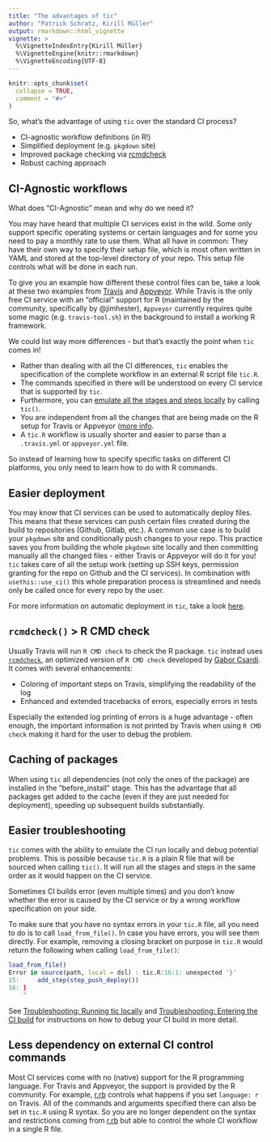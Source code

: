 ```yaml
---
title: "The advantages of tic"
author: "Patrick Schratz, Kirill Müller"
output: rmarkdown::html_vignette
vignette: >
  %\VignetteIndexEntry{Kirill Müller}
  %\VignetteEngine{knitr::rmarkdown}
  %\VignetteEncoding{UTF-8}
---
```


```r
knitr::opts_chunk$set(
  collapse = TRUE,
  comment = "#>"
)
```

So, what's the advantage of using `tic` over the standard CI process?

- CI-agnostic workflow definitions (in R!)
- Simplified deployment (e.g. `pkgdown` site)
- Improved package checking via [rcmdcheck](https://github.com/r-lib/rcmdcheck)
- Robust caching approach

## CI-Agnostic workflows

What does "CI-Agnostic" mean and why do we need it?

You may have heard that multiple CI services exist in the wild.
Some only support specific operating systems or certain languages and for some you need to pay a monthly rate to use them.
What all have in common: They have their own way to specify their setup file, which is most often written in YAML and stored at the top-level directory of your repo.
This setup file controls what will be done in each run.

To give you an example how different these control files can be, take a look at these two examples from [Travis](https://github.com/tidyverse/dplyr/blob/master/.travis.yml) and [Appveyor](https://github.com/tidyverse/dplyr/blob/master/appveyor.yml).
While Travis is the only free CI service with an "official" support for R (maintained by the community, specifically by @jimhester), `Appveyor` currently requires quite some magic (e.g. `travis-tool.sh`) in the background to install a working R framework. 

We could list way more differences - but that's exactly the point when `tic` comes in!

- Rather than dealing with all the CI differences, `tic` enables the specification of the complete workflow in an external R script file `tic.R`.
- The commands specified in there will be understood on every CI service that is supported by `tic`.
- Furthermore, you can [emulate all the stages and steps locally](advantages.html#less-dependency-on-external-ci-control-commands) by calling `tic()`.
- You are independent from all the changes that are being made on the R setup for Travis or Appveyor ([more info]((advantages.html#less-dependency-on-external-ci-control-commands)).
- A `tic.R` workflow is usually shorter and easier to parse than a `.travis.yml` or `appveyor.yml` file.

So instead of learning how to specify specific tasks on different CI platforms, you only need to learn how to do with R commands.

## Easier deployment

You may know that CI services can be used to automatically deploy files. 
This means that these services can push certain files created during the build to repositories (Github, Gitlab, etc.).
A common use case is to build your `pkgdown` site and conditionally push changes to your repo.
This practice saves you from building the whole `pkgdown` site locally and then committing manually all the changed files - either Travis or Appveyor will do it for you! 
`tic` takes care of all the setup work (setting up SSH keys, permission granting for the repo on Github and the CI services).
In combination with `usethis::use_ci()` this whole preparation process is streamlined and needs only be called once for every repo by the user.

For more information on automatic deployment in `tic`, take a look [here](deplyoment.html).

## `rcmdcheck()` > R CMD check

Usually Travis will run `R CMD check` to check the R package.
`tic` instead uses  [`rcmdcheck`](https://github.com/r-lib/rcmdcheck), an optimized version of `R CMD check` developed by [Gabor Csardi](https://github.com/gaborcsardi).
It comes with several enhancements:

- Coloring of important steps on Travis, simplifying the readability of the log
- Enhanced and extended tracebacks of errors, especially errors in tests

Especially the extended log printing of errors is a huge advantage - often enough, the important information is not printed by Travis when using `R CMD check` making it hard for the user to debug the problem.

## Caching of packages

When using `tic` all dependencies (not only the ones of the package) are installed in the "before_install" stage. 
This has the advantage that all packages get added to the cache (even if they are just needed for deployment), speeding up subsequent builds substantially.

## Easier troubleshooting

`tic` comes with the ability to emulate the CI run locally and debug potential problems. 
This is possible because `tic.R` is a plain R file that will be sourced when calling `tic()`.
It will run all the stages and steps in the same order as it would happen on the CI service.

Sometimes CI builds error (even multiple times) and you don't know whether the error is caused by the CI service or by a wrong workflow specification on your side.

To make sure that you have no syntax errors in your `tic.R` file, all you need to do is to call `load_from_file()`.
In case you have errors, you will see them directly.
For example, removing a closing bracket on purpose in `tic.R` would return the following when calling `load_from_file()`:

```r
load_from_file()
Error in source(path, local = dsl) : tic.R:16:1: unexpected '}'
15:     add_step(step_push_deploy())
16: }
    ^
```

See [Troubleshooting: Running tic locally](advanced#troubleshooting-running-tic-locally) and [Troubleshooting: Entering the CI build](advanced#troubleshooting-entering-the-cI-build) for instructions on how to debug your CI build in more detail.

## Less dependency on external CI control commands

Most CI services come with no (native) support for the R programming language.
For Travis and Appveyor, the support is provided by the R community.
For example, [r.rb](https://github.com/travis-ci/travis-build/blob/master/lib/travis/build/script/r.rb) controls what happens if you set `language: r` on Travis.
All of the commands and arguments specified there can also be set in `tic.R` using R syntax.
So you are no longer dependent on the syntax and restrictions coming from [r.rb](https://github.com/travis-ci/travis-build/blob/master/lib/travis/build/script/r.rb) but able to control the whole CI workflow in a single R file.

